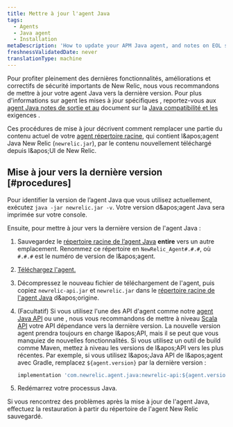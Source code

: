 ```yaml
---
title: Mettre à jour l'agent Java
tags:
  - Agents
  - Java agent
  - Installation
metaDescription: 'How to update your APM Java agent, and notes on EOL support for early agent versions.'
freshnessValidatedDate: never
translationType: machine
---
```


Pour profiter pleinement des dernières fonctionnalités, améliorations et correctifs de sécurité importants de New Relic, nous vous recommandons de mettre à jour votre agent Java vers la dernière version. Pour plus d&apos;informations sur agent les mises à jour spécifiques , reportez-vous aux [agent Java notes de sortie et au](/docs/release-notes/agent-release-notes/java-release-notes) document sur la [Java compatibilité et les](/docs/apm/agents/java-agent/getting-started/compatibility-requirements-java-agent) exigences .

Ces procédures de mise à jour décrivent comment remplacer une partie du contenu actuel de votre [agent répertoire racine](/docs/agents/manage-apm-agents/troubleshooting/find-agent-root-directory#java-agent), qui contient l&amp;apos;agent Java New Relic (`newrelic.jar`), par le contenu nouvellement téléchargé depuis l&amp;apos;UI de New Relic.

## Mise à jour vers la dernière version [#procedures]

Pour identifier la version de l’agent Java que vous utilisez actuellement, exécutez `java -jar newrelic.jar -v`. Votre version d&amp;apos;agent Java sera imprimée sur votre console.

Ensuite, pour mettre à jour vers la dernière version de l&apos;agent Java :

1. Sauvegardez le [répertoire racine de l’agent Java](/docs/agents/manage-apm-agents/troubleshooting/find-agent-root-directory#java-agent) <DNT>**entire**</DNT> vers un autre emplacement. Renommez ce répertoire en `NewRelic_Agent#.#.#`, où `#.#.#` est le numéro de version de l&amp;apos;agent.

2. [Téléchargez l&apos;agent.](/docs/release-notes/agent-release-notes/java-release-notes)

3. Décompressez le nouveau fichier de téléchargement de l&apos;agent, puis copiez `newrelic-api.jar` et `newrelic.jar` dans le [répertoire racine de l&apos;agent Java](/docs/agents/manage-apm-agents/troubleshooting/find-agent-root-directory#java-agent) d&amp;apos;origine.

4. (Facultatif) Si vous utilisez l&apos;une des API d&apos;agent comme notre [agent Java API](/docs/apm/agents/java-agent/api-guides/guide-using-java-agent-api/) ou une , nous vous recommandons de mettre à niveau [Scala API](/docs/apm/agents/java-agent/frameworks/scala-installation-java/#using-the-scala-api) votre API dépendance vers la dernière version. La nouvelle version agent prendra toujours en charge l&amp;apos;API, mais il se peut que vous manquiez de nouvelles fonctionnalités. Si vous utilisez un outil de build comme Maven, mettez à niveau les versions de l&amp;apos;API vers les plus récentes. Par exemple, si vous utilisez l&amp;apos;Java API de l&amp;apos;agent avec Gradle, remplacez `${agent.version}` par la dernière version :

   ```groovy
   implementation 'com.newrelic.agent.java:newrelic-api:${agent.version}'
   ```

5. Redémarrez votre processus Java.

Si vous rencontrez des problèmes après la mise à jour de l&apos;agent Java, effectuez la restauration à partir du répertoire de l&apos;agent New Relic sauvegardé.